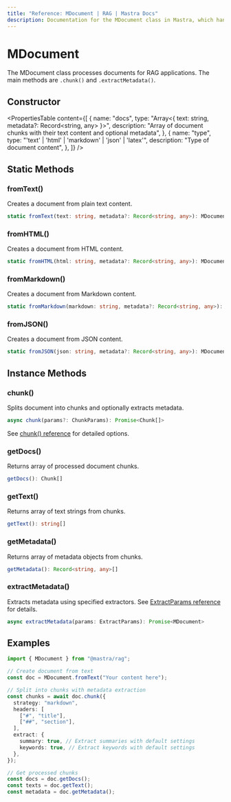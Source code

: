 ```yaml
---
title: "Reference: MDocument | RAG | Mastra Docs"
description: Documentation for the MDocument class in Mastra, which handles document processing and chunking.
---
```


# MDocument

The MDocument class processes documents for RAG applications. The main methods are `.chunk()` and `.extractMetadata()`.

## Constructor

<PropertiesTable
  content={[
    {
      name: "docs",
      type: "Array<{ text: string, metadata?: Record<string, any> }>",
      description:
        "Array of document chunks with their text content and optional metadata",
    },
    {
      name: "type",
      type: "'text' | 'html' | 'markdown' | 'json' | 'latex'",
      description: "Type of document content",
    },
  ]}
/>

## Static Methods

### fromText()

Creates a document from plain text content.

```typescript
static fromText(text: string, metadata?: Record<string, any>): MDocument
```

### fromHTML()

Creates a document from HTML content.

```typescript
static fromHTML(html: string, metadata?: Record<string, any>): MDocument
```

### fromMarkdown()

Creates a document from Markdown content.

```typescript
static fromMarkdown(markdown: string, metadata?: Record<string, any>): MDocument
```

### fromJSON()

Creates a document from JSON content.

```typescript
static fromJSON(json: string, metadata?: Record<string, any>): MDocument
```

## Instance Methods

### chunk()

Splits document into chunks and optionally extracts metadata.

```typescript
async chunk(params?: ChunkParams): Promise<Chunk[]>
```

See [chunk() reference](./chunk) for detailed options.

### getDocs()

Returns array of processed document chunks.

```typescript
getDocs(): Chunk[]
```

### getText()

Returns array of text strings from chunks.

```typescript
getText(): string[]
```

### getMetadata()

Returns array of metadata objects from chunks.

```typescript
getMetadata(): Record<string, any>[]
```

### extractMetadata()

Extracts metadata using specified extractors. See [ExtractParams reference](./extract-params) for details.

```typescript
async extractMetadata(params: ExtractParams): Promise<MDocument>
```

## Examples

```typescript
import { MDocument } from "@mastra/rag";

// Create document from text
const doc = MDocument.fromText("Your content here");

// Split into chunks with metadata extraction
const chunks = await doc.chunk({
  strategy: "markdown",
  headers: [
    ["#", "title"],
    ["##", "section"],
  ],
  extract: {
    summary: true, // Extract summaries with default settings
    keywords: true, // Extract keywords with default settings
  },
});

// Get processed chunks
const docs = doc.getDocs();
const texts = doc.getText();
const metadata = doc.getMetadata();
```
